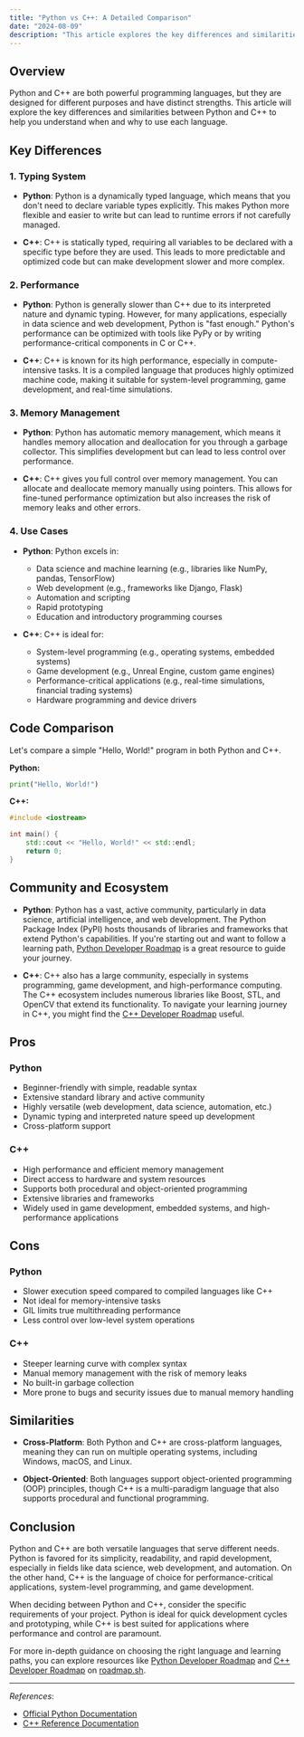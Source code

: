 ```yaml
---
title: "Python vs C++: A Detailed Comparison"
date: "2024-08-09"
description: "This article explores the key differences and similarities between Python and C++ to help you understand when and why to use each language."
---
```


## Overview

Python and C++ are both powerful programming languages, but they are designed for different purposes and have distinct strengths. This article will explore the key differences and similarities between Python and C++ to help you understand when and why to use each language.

## Key Differences

### 1. **Typing System**

- **Python**: Python is a dynamically typed language, which means that you don't need to declare variable types explicitly. This makes Python more flexible and easier to write but can lead to runtime errors if not carefully managed.

- **C++**: C++ is statically typed, requiring all variables to be declared with a specific type before they are used. This leads to more predictable and optimized code but can make development slower and more complex.

### 2. **Performance**

- **Python**: Python is generally slower than C++ due to its interpreted nature and dynamic typing. However, for many applications, especially in data science and web development, Python is "fast enough." Python's performance can be optimized with tools like PyPy or by writing performance-critical components in C or C++.

- **C++**: C++ is known for its high performance, especially in compute-intensive tasks. It is a compiled language that produces highly optimized machine code, making it suitable for system-level programming, game development, and real-time simulations.

### 3. **Memory Management**

- **Python**: Python has automatic memory management, which means it handles memory allocation and deallocation for you through a garbage collector. This simplifies development but can lead to less control over performance.

- **C++**: C++ gives you full control over memory management. You can allocate and deallocate memory manually using pointers. This allows for fine-tuned performance optimization but also increases the risk of memory leaks and other errors.

### 4. **Use Cases**

- **Python**: Python excels in:
  - Data science and machine learning (e.g., libraries like NumPy, pandas, TensorFlow)
  - Web development (e.g., frameworks like Django, Flask)
  - Automation and scripting
  - Rapid prototyping
  - Education and introductory programming courses

- **C++**: C++ is ideal for:
  - System-level programming (e.g., operating systems, embedded systems)
  - Game development (e.g., Unreal Engine, custom game engines)
  - Performance-critical applications (e.g., real-time simulations, financial trading systems)
  - Hardware programming and device drivers

## Code Comparison

Let's compare a simple "Hello, World!" program in both Python and C++.

**Python:**

```python
print("Hello, World!")
```

**C++:**

```cpp
#include <iostream>

int main() {
    std::cout << "Hello, World!" << std::endl;
    return 0;
}
```

## Community and Ecosystem

- **Python**: Python has a vast, active community, particularly in data science, artificial intelligence, and web development. The Python Package Index (PyPI) hosts thousands of libraries and frameworks that extend Python's capabilities. If you're starting out and want to follow a learning path, [Python Developer Roadmap](https://roadmap.sh/python) is a great resource to guide your journey.

- **C++**: C++ also has a large community, especially in systems programming, game development, and high-performance computing. The C++ ecosystem includes numerous libraries like Boost, STL, and OpenCV that extend its functionality. To navigate your learning journey in C++, you might find the [C++ Developer Roadmap](https://roadmap.sh/cpp) useful.


## Pros
### Python
- Beginner-friendly with simple, readable syntax
- Extensive standard library and active community
- Highly versatile (web development, data science, automation, etc.)
- Dynamic typing and interpreted nature speed up development
- Cross-platform support

### C++
- High performance and efficient memory management
- Direct access to hardware and system resources
- Supports both procedural and object-oriented programming
- Extensive libraries and frameworks
- Widely used in game development, embedded systems, and high-performance applications

## Cons
### Python
- Slower execution speed compared to compiled languages like C++
- Not ideal for memory-intensive tasks
- GIL limits true multithreading performance
- Less control over low-level system operations

### C++
- Steeper learning curve with complex syntax
- Manual memory management with the risk of memory leaks
- No built-in garbage collection
- More prone to bugs and security issues due to manual memory handling

## Similarities

- **Cross-Platform**: Both Python and C++ are cross-platform languages, meaning they can run on multiple operating systems, including Windows, macOS, and Linux.

- **Object-Oriented**: Both languages support object-oriented programming (OOP) principles, though C++ is a multi-paradigm language that also supports procedural and functional programming.

## Conclusion

Python and C++ are both versatile languages that serve different needs. Python is favored for its simplicity, readability, and rapid development, especially in fields like data science, web development, and automation. On the other hand, C++ is the language of choice for performance-critical applications, system-level programming, and game development.

When deciding between Python and C++, consider the specific requirements of your project. Python is ideal for quick development cycles and prototyping, while C++ is best suited for applications where performance and control are paramount.

For more in-depth guidance on choosing the right language and learning paths, you can explore resources like [Python Developer Roadmap](https://roadmap.sh/python) and [C++ Developer Roadmap](https://roadmap.sh/cpp) on [roadmap.sh](https://roadmap.sh).

---

*References*:
- [Official Python Documentation](https://docs.python.org/3/)
- [C++ Reference Documentation](https://en.cppreference.com/)

<RelatedComparisons
    currentLanguages='Python-C++'
/>